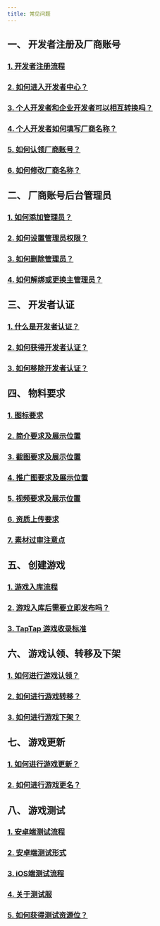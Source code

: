 ```yaml
---
title: 常见问题
---
```


## **一、 开发者注册及厂商账号**  

### [<FaqLink>1. 开发者注册流程</FaqLink>](/store/)  
### [<FaqLink>2. 如何进入开发者中心？</FaqLink>](/store#后台入口)  
### [<FaqLink>3. 个人开发者和企业开发者可以相互转换吗？</FaqLink>](/store#个人开发者与企业开发者有什么区别可以互相转换吗)  
### [<FaqLink>4. 个人开发者如何填写厂商名称？</FaqLink>](/store#个人开发者没有公司如何填写厂商名称)  
### [<FaqLink>5. 如何认领厂商账号？</FaqLink>](/store#厂商名称已存在如何进行厂商账号认领)  
### [<FaqLink>6. 如何修改厂商名称？</FaqLink>](/store#如何修改厂商名称)  

## **二、 厂商账号后台管理员**  

### [<FaqLink>1. 如何添加管理员？</FaqLink>](/store/store-admin/)  
### [<FaqLink>2. 如何设置管理员权限？</FaqLink>](/store/store-admin#管理角色配置)  
### [<FaqLink>3. 如何删除管理员？</FaqLink>](/store/store-admin#删除游戏成员)  
### [<FaqLink>4. 如何解绑或更换主管理员？</FaqLink>](/store/store-admin#超级管理员可以解绑吗可以设置新的超级管理员吗)  

## **三、 开发者认证**  

### [<FaqLink>1. 什么是开发者认证？</FaqLink>](/store/store-auth/)  
### [<FaqLink>2. 如何获得开发者认证？</FaqLink>](/store/store-auth#如何获得开发者认证)  
### [<FaqLink>3. 如何移除开发者认证？</FaqLink>](/store/store-auth#如何移除开发者认证)  

## **四、 物料要求**  

### [<FaqLink>1. 图标要求</FaqLink>](/store/store-material/)  
### [<FaqLink>2. 简介要求及展示位置</FaqLink>](/store/store-material#简介)  
### [<FaqLink>3. 截图要求及展示位置</FaqLink>](/store/store-material#视频及截图)  
### [<FaqLink>4. 推广图要求及展示位置</FaqLink>](/store/store-material#推广图)  
### [<FaqLink>5. 视频要求及展示位置</FaqLink>](/store/store-material#视频)  
### [<FaqLink>6. 资质上传要求</FaqLink>](/store/store-material#资质)  
### [<FaqLink>7. 素材过审注意点</FaqLink>](/store/store-material#素材过审有哪些注意点)  

## **五、 创建游戏**  

### [<FaqLink>1. 游戏入库流程</FaqLink>](/store/store-creategame/)  
### [<FaqLink>2. 游戏入库后需要立即发布吗？</FaqLink>](/store/store-creategame#创建游戏审核通过后可暂不发布游戏吗)  
### [<FaqLink>3. TapTap 游戏收录标准</FaqLink>](/store/store-creategame#taptap-是所有的游戏都收录吗)  

## **六、 游戏认领、转移及下架**  

### [<FaqLink>1. 如何进行游戏认领？</FaqLink>](/store/store-creategame#我的游戏已经被-taptap-收录可以进行游戏认领吗)  
### [<FaqLink>2. 如何进行游戏转移？</FaqLink>](/store/store-creategame#游戏主体可以进行转移吗)  
### [<FaqLink>3. 如何进行游戏下架？</FaqLink>](/store/store-creategame#如何进行游戏下架)  

## **七、 游戏更新**  

### [<FaqLink>1. 如何进行游戏更新？</FaqLink>](/store/store-update/)  
### [<FaqLink>2. 如何进行游戏更名？</FaqLink>](/store/store-update#游戏名称可以修改吗)  

## **八、 游戏测试**  

### [<FaqLink>1. 安卓端测试流程</FaqLink>](/store/store-test/)  
### [<FaqLink>2. 安卓端测试形式</FaqLink>](/store/store-test#安卓端测试形式)  
### [<FaqLink>3. iOS端测试流程</FaqLink>](/store/store-test#ios-端测试流程)  
### [<FaqLink>4. 关于测试服</FaqLink>](/store/store-test#什么是测试服测试服有什么优点如何创建测试服)  
### [<FaqLink>5. 如何获得测试资源位？</FaqLink>](/store/store-test#测试资源)
